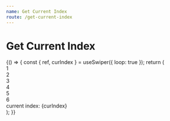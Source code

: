 ```yaml
---
name: Get Current Index
route: /get-current-index
---
```



# Get Current Index

<Playground>
  {() => {
    const { ref, curIndex } = useSwiper({
      loop: true
    });
    return (
      <div>
        <div ref={ref}>
          <div>1</div>
          <div>2</div>
          <div>3</div>
          <div>4</div>
          <div>5</div>
          <div>6</div>
        </div>
        <div>current index: {curIndex}</div>
      </div>
    );
  }}
</Playground>
